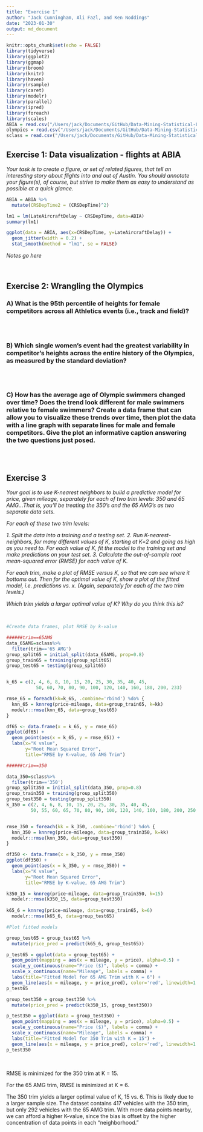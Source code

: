```yaml
---
title: "Exercise 1"
author: "Jack Cunningham, Ali Fazl, and Ken Noddings"
date: "2023-01-30"
output: md_document
---
```


```r
knitr::opts_chunk$set(echo = FALSE)
library(tidyverse)
library(ggplot2)
library(ggmap)
library(broom)
library(knitr)
library(haven)
library(rsample)
library(caret)
library(modelr)
library(parallel)
library(ipred)
library(foreach)
library(scales)
ABIA = read.csv("/Users/jack/Documents/GitHub/Data-Mining-Statistical-Learning/Exercise 1/ABIA.csv")
olympics = read.csv("/Users/jack/Documents/GitHub/Data-Mining-Statistical-Learning/Exercise 1/olympics_top20.csv")
sclass = read.csv("/Users/jack/Documents/GitHub/Data-Mining-Statistical-Learning/Exercise 1/sclass.csv")
```

## Exercise 1: Data visualization - flights at ABIA

*Your task is to create a figure, or set of related figures, that tell an interesting story about flights into and out of Austin. You should annotate your figure(s), of course, but strive to make them as easy to understand as possible at a quick glance.*

``` r
ABIA = ABIA %>%
  mutate(CRSDepTime2 = (CRSDepTime)^2)

lm1 = lm(LateAircraftDelay ~ CRSDepTime, data=ABIA)
summary(lm1)

ggplot(data = ABIA, aes(x=CRSDepTime, y=LateAircraftDelay)) + 
  geom_jitter(width = 0.2) + 
  stat_smooth(method = "lm1", se = FALSE)
```

*Notes go here*

&nbsp;

## Exercise 2: Wrangling the Olympics

### A) What is the 95th percentile of heights for female competitors across all Athletics events (i.e., track and field)?

```r


```

&nbsp;

### B) Which single women's event had the greatest variability in competitor's heights across the entire history of the Olympics, as measured by the standard deviation?

```r


```

&nbsp;

### C) How has the average age of Olympic swimmers changed over time? Does the trend look different for male swimmers relative to female swimmers? Create a data frame that can allow you to visualize these trends over time, then plot the data with a line graph with separate lines for male and female competitors. Give the plot an informative caption answering the two questions just posed.

```r


```

&nbsp;

## Exercise 3

*Your goal is to use K-nearest neighbors to build a predictive model for price, given mileage, separately for each of two trim levels: 350 and 65 AMG...That is, you'll be treating the 350's and the 65 AMG's as two separate data sets.*

*For each of these two trim levels:*

*1. Split the data into a training and a testing set.*
*2. Run K-nearest-neighbors, for many different values of K, starting at K=2 and going as high as you need to. For each value of K, fit the model to the training set and make predictions on your test set.*
*3. Calculate the out-of-sample root mean-squared error (RMSE) for each value of K.*

*For each trim, make a plot of RMSE versus K, so that we can see where it bottoms out. Then for the optimal value of K, show a plot of the fitted model, i.e. predictions vs. x. (Again, separately for each of the two trim levels.)*

*Which trim yields a larger optimal value of K? Why do you think this is?*

&nbsp;

```r
#Create data frames, plot RMSE by k-value

######trim==65AMG
data_65AMG=sclass%>%
  filter(trim=='65 AMG')
group_split65 = initial_split(data_65AMG, prop=0.8)
group_train65 = training(group_split65)
group_test65 = testing(group_split65)


k_65 = c(2, 4, 6, 8, 10, 15, 20, 25, 30, 35, 40, 45,
           50, 60, 70, 80, 90, 100, 120, 140, 160, 180, 200, 233)

rmse_65 = foreach(kk=k_65, .combine='rbind') %do% {
  knn_65 = knnreg(price~mileage, data=group_train65, k=kk)
  modelr::rmse(knn_65, data=group_test65)
}

df65 <- data.frame(x = k_65, y = rmse_65)
ggplot(df65) +
  geom_point(aes(x = k_65, y = rmse_65)) +
  labs(x="K value",
       y="Root Mean Squared Error",
       title="RMSE by K-value, 65 AMG Trim") 

######trim==350

data_350=sclass%>%
  filter(trim=='350')
group_split350 = initial_split(data_350, prop=0.8)
group_train350 = training(group_split350)
group_test350 = testing(group_split350)
k_350 = c(2, 4, 6, 8, 10, 15, 20, 25, 30, 35, 40, 45,
         50, 55, 60, 65, 70, 80, 90, 100, 120, 140, 160, 180, 200, 250, 300)


rmse_350 = foreach(kk = k_350, .combine='rbind') %do% {
  knn_350 = knnreg(price~mileage, data=group_train350, k=kk)
  modelr::rmse(knn_350, data=group_test350)
}

df350 <- data.frame(x = k_350, y = rmse_350)
ggplot(df350) +
  geom_point(aes(x = k_350, y = rmse_350)) + 
  labs(x="K value",
       y="Root Mean Squared Error",
       title="RMSE by K-value, 65 AMG Trim") 

k350_15 = knnreg(price~mileage, data=group_train350, k=15)
  modelr::rmse(k350_15, data=group_test350)
  
k65_6 = knnreg(price~mileage, data=group_train65, k=6)
  modelr::rmse(k65_6, data=group_test65)
```


```r
#Plot fitted models

group_test65 = group_test65 %>%
  mutate(price_pred = predict(k65_6, group_test65))

p_test65 = ggplot(data = group_test65) + 
  geom_point(mapping = aes(x = mileage, y = price), alpha=0.5) +
  scale_y_continuous(name="Price ($)", labels = comma) +
  scale_x_continuous(name="Mileage", labels = comma) + 
  labs(title="Fitted Model for 65 AMG Trim with K = 6") +
  geom_line(aes(x = mileage, y = price_pred), color='red', linewidth=1.5)
p_test65

group_test350 = group_test350 %>%
  mutate(price_pred = predict(k350_15, group_test350))

p_test350 = ggplot(data = group_test350) + 
  geom_point(mapping = aes(x = mileage, y = price), alpha=0.5) +
  scale_y_continuous(name="Price ($)", labels = comma) +
  scale_x_continuous(name="Mileage", labels = comma) + 
  labs(title="Fitted Model for 350 Trim with K = 15") +
  geom_line(aes(x = mileage, y = price_pred), color='red', linewidth=1.5)
p_test350
```

&nbsp;

RMSE is minimized for the 350 trim at K = 15.

For the 65 AMG trim, RMSE is minimized at K = 6.

The 350 trim yields a larger optimal value of K, 15 vs. 6. This is likely due to a larger sample size. The dataset contains 417 vehicles with the 350 trim, but only 292 vehicles with the 65 AMG trim. With more data points nearby, we can afford a higher K-value, since the bias is offset by the higher concentration of data points in each "neighborhood." 




